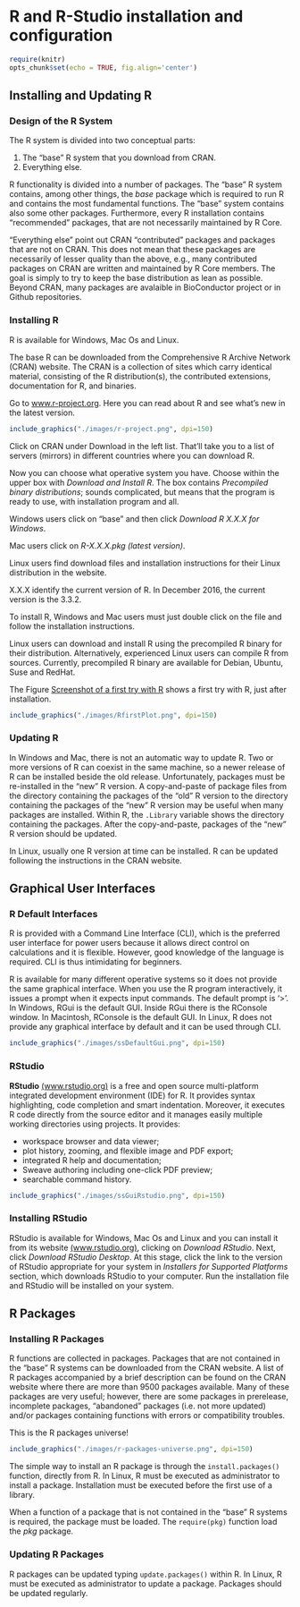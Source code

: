 
# R and R-Studio installation and configuration

```r
require(knitr)
opts_chunk$set(echo = TRUE, fig.align='center')
```


## Installing and Updating R

### Design of the R System

The R system is divided into two conceptual parts:

1. The "base" R system that you download from CRAN.
2. Everything else.

R functionality is divided into a number of packages. The "base" R system contains, among other things, the _base_ package which is required to run R and contains the most fundamental functions. The "base" system contains also some other packages. Furthermore, every R installation contains "recommended" packages, that are not necessarily maintained by R Core.

"Everything else" point out CRAN "contributed" packages and packages that are not on CRAN. This does not mean that these packages are necessarily of lesser quality than the above, e.g., many contributed packages on CRAN are written and maintained by R Core members. The goal is simply to try to keep the base distribution as lean as possible. Beyond CRAN, many packages are avalaible in BioConductor project or in Github repositories.

\clearpage

### Installing R

R is available for Windows, Mac Os and Linux.

The base R can be downloaded from the Comprehensive R Archive Network (CRAN) website. The CRAN is a collection of sites which carry identical material, consisting of the R distribution(s), the contributed extensions, documentation for R, and binaries.

Go to [www.r-project.org](http://www.r-project.org/). Here you can read about R and see what's new in the latest version.


```r
include_graphics("./images/r-project.png", dpi=150)
```


Click on CRAN under Download in the left list. That'll take you to a list of servers (mirrors) in different countries where you can download R.

Now you can choose what operative system you have. Choose within the upper box with _Download and Install R_. The box contains _Precompiled binary distributions_; sounds complicated, but means that the program is ready to use, with installation program and all.

Windows users click on "base" and then click _Download R X.X.X for Windows_.

Mac users click on _R-X.X.X.pkg (latest version)_.

Linux users find download files and installation instructions for their Linux distribution in the website. 

X.X.X identify the current version of R. In December 2016, the current version is the 3.3.2.

To install R, Windows and Mac users must just double click on the file and follow the installation instructions.

Linux users can download and install R using the precompiled R binary for their distribution. Alternatively, experienced Linux users can compile R from sources. Currently, precompiled R binary are available for Debian, Ubuntu, Suse and RedHat. 

The Figure [Screenshot of a first try with R](#fig:ssFirsttry) shows a first try with R, just after installation.

<div id="fig:ssFirsttry">

```r
include_graphics("./images/RfirstPlot.png", dpi=150)
```

</div>

### Updating R

In Windows and Mac, there is not an automatic way to update R. Two or more versions of R can coexist in the same machine, so a newer release of R can be installed beside the old release. Unfortunately, packages must be re-installed in the "new" R version. A copy-and-paste of package files from the directory containing the packages of the "old" R version to the directory containing the packages of the "new" R version may be useful when many packages are installed. Within R, the `.Library` variable shows the directory containing the packages. After the copy-and-paste, packages of the "new" R version should be updated.

In Linux, usually one R version at time can be installed. R can be updated following the instructions in the CRAN website.


## Graphical User Interfaces

### R Default Interfaces

R is provided with a Command Line Interface (CLI), which is the preferred user interface for power users because it allows direct control on calculations and it is flexible. However, good knowledge of the language is required. CLI is thus intimidating for beginners. 

R is available for many different operative systems so it does not provide the same graphical interface. When you use the R program interactively, it issues a prompt when it expects input commands. The default prompt is '>'. In Windows, RGui is the default GUI. Inside RGui there is the RConsole window. In Macintosh, RConsole is the default GUI. In Linux, R does not provide any graphical interface by default and it can be used through CLI.

```r
include_graphics("./images/ssDefaultGui.png", dpi=150)
```

\clearpage

### RStudio 

**RStudio** [(www.rstudio.org)](http://www.rstudio.org/) is a free and open source multi-platform integrated development environment (IDE) for R. It provides syntax highlighting, code completion and smart indentation. Moreover, it executes R code directly from the source editor and it manages easily multiple working directories using projects. It provides:

 - workspace browser and data viewer;
 - plot history, zooming, and flexible image and PDF export;
 - integrated R help and documentation;
 - Sweave authoring including one-click PDF preview;
 - searchable command history.

```r
include_graphics("./images/ssGuiRstudio.png", dpi=150)
```


### Installing RStudio

RStudio is available for Windows, Mac Os and Linux and you can install it from its website [(www.rstudio.org)](http://www.rstudio.org/), clicking on _Download RStudio_. Next, click _Download RStudio Desktop_. At this stage, click the link to the version of RStudio appropriate for your system in _Installers for Supported Platforms_ section, which downloads RStudio to your computer. Run the installation file and RStudio will be installed on your system. 


## R Packages

### Installing R Packages

R functions are collected in packages. Packages that are not contained in the "base" R systems can be downloaded from the CRAN website. A list of R packages accompanied by a brief description can be found on the CRAN website where there are more than 9500 packages available. Many of these packages are very useful; however, there are some packages in prerelease, incomplete packages, "abandoned" packages (i.e. not more updated) and/or packages containing functions with errors or compatibility troubles.

This is the R packages universe!

```r
include_graphics("./images/r-packages-universe.png", dpi=150)
```


The simple way to install an R package is through the `install.packages()` function, directly from R. In Linux, R must be executed as administrator to install a package. Installation must be executed before the first use of a library.

When a function of a package that is not contained in the "base" R systems is required, the package must be loaded. The `require(pkg)` function load the _pkg_ package. 

### Updating R Packages

R packages can be updated typing `update.packages()` within R. In Linux, R must be executed as administrator to update a package. Packages should be updated regularly.


